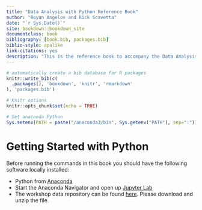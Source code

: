 ```yaml
--- 
title: "Data Analysis with Python Reference Book"
author: "Boyan Angelov and Rick Scavetta"
date: "`r Sys.Date()`"
site: bookdown::bookdown_site
documentclass: book
bibliography: [book.bib, packages.bib]
biblio-style: apalike
link-citations: yes
description: "This is the reference book to accompany the Data Analysis with Python Workshop."
---
```



```r
# automatically create a bib database for R packages
knitr::write_bib(c(
  .packages(), 'bookdown', 'knitr', 'rmarkdown'
), 'packages.bib')

# Knitr options
knitr::opts_chunk$set(echo = TRUE)

# Set anaconda Python
Sys.setenv(PATH = paste("/anaconda3/bin", Sys.getenv("PATH"), sep=":"))
```

<style>
.column-left{
  float: left;
  width: 48%;
  text-align: left;
}
.column-right{
  float: right;
  width: 48%;
  text-align: right;
}
.column-full{
  float: left;
  width: 100%;
  text-align: left;
}

</style>

# Getting Started with Python

Before running the commands in this book you should have the following software locally installed:

- Python from [Anaconda](https://www.anaconda.com/download)
- Start the Anaconda Navigator and open up [Jupyter Lab](https://jupyterlab.readthedocs.io/en/stable/)
- The workshop data repository can be found [here](https://github.com/Scavetta/DAwPy). Please download and unzip the file.

